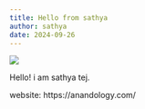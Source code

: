 ```yaml
---
title: Hello from sathya
author: sathya
date: 2024-09-26
---
```


![](https://www.google.com/imgres?q=flower&imgurl=https%3A%2F%2Fhips.hearstapps.com%2Fhmg-prod%2Fimages%2Fmorning-glories-65bd6dcc15366.jpg&imgrefurl=https%3A%2F%2Fwww.goodhousekeeping.com%2Fhome%2Fgardening%2Fg4348%2Fsummer-flowers%2F&docid=Ks2tlc2wNpR9fM&tbnid=uA1untSJIiwhNM&vet=12ahUKEwi24Mmx-9-IAxUBKEQIHZbROxgQM3oECE4QAA..i&w=2121&h=1414&hcb=2&ved=2ahUKEwi24Mmx-9-IAxUBKEQIHZbROxgQM3oECE4QAA)

Hello! i am sathya tej.

website: https://anandology.com/